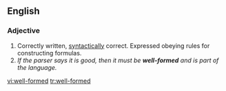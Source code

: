 ==English==

===Adjective===
{{en-adj|-}}

#Correctly written, [[syntactically]] correct.  Expressed obeying rules for constructing formulas.
#''If the parser says it is good, then it must be '''well-formed''' and is part of the language.''

[[vi:well-formed]]
[[tr:well-formed]]